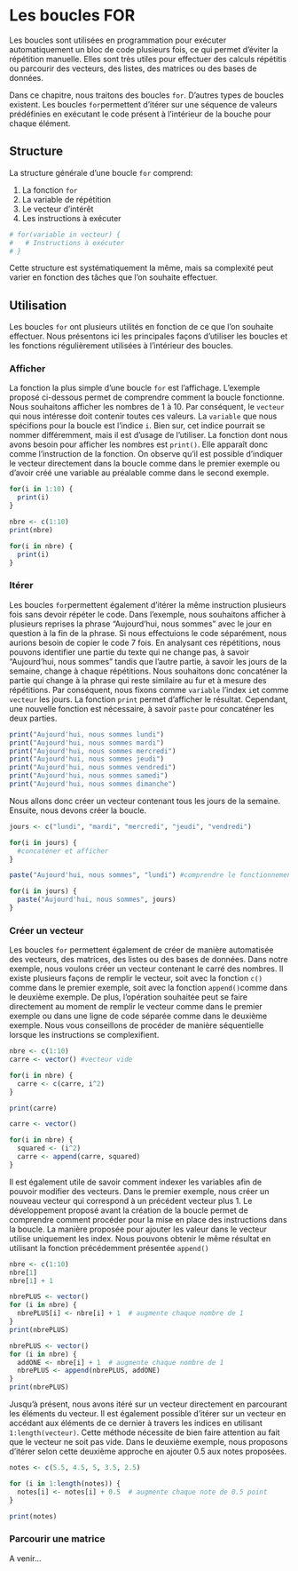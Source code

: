 # Les boucles FOR

Les boucles sont utilisées en programmation pour exécuter automatiquement un bloc de code plusieurs fois, ce qui permet d’éviter la répétition manuelle. Elles sont très utiles pour effectuer des calculs répétitis ou parcourir des vecteurs, des listes, des matrices ou des bases de données.

Dans ce chapitre, nous traitons des boucles `for`. D'autres types de boucles existent. Les boucles `for`permettent d'itérer sur une séquence de valeurs prédéfinies en exécutant le code présent à l'intérieur de la bouche pour chaque élément.

## Structure

La structure générale d'une boucle `for` comprend:

1.  La fonction `for`
2.  La variable de répétition
3.  Le vecteur d'intérêt
4.  Les instructions à exécuter

```r

# for(variable in vecteur) {
#   # Instructions à exécuter
# }

```

Cette structure est systématiquement la même, mais sa complexité peut varier en fonction des tâches que l'on souhaite effectuer.

## Utilisation

Les boucles `for` ont plusieurs utilités en fonction de ce que l'on souhaite effectuer. Nous présentons ici les principales façons d'utiliser les boucles et les fonctions régulièrement utilisées à l'intérieur des boucles.

### Afficher

La fonction la plus simple d'une boucle `for` est l'affichage. L'exemple proposé ci-dessous permet de comprendre comment la boucle fonctionne. Nous souhaitons afficher les nombres de 1 à 10. Par conséquent, le `vecteur` qui nous intéresse doit contenir toutes ces valeurs. La `variable` que nous spécifions pour la boucle est l'indice `i`. Bien sur, cet indice pourrait se nommer différemment, mais il est d'usage de l'utiliser. La fonction dont nous avons besoin pour afficher les nombres est `print()`. Elle apparaît donc comme l'instruction de la fonction. On observe qu'il est possible d'indiquer le vecteur directement dans la boucle comme dans le premier exemple ou d'avoir créé une variable au préalable comme dans le second exemple.

```r

for(i in 1:10) {
  print(i)
}

nbre <- c(1:10)
print(nbre)

for(i in nbre) {
  print(i)
}

```

### Itérer

Les boucles `for`permettent également d'itérer la même instruction plusieurs fois sans devoir répéter le code. Dans l'exemple, nous souhaitons afficher à plusieurs reprises la phrase "Aujourd'hui, nous sommes" avec le jour en question à la fin de la phrase. Si nous effectuions le code séparément, nous aurions besoin de copier le code 7 fois. En analysant ces répétitions, nous pouvons identifier une partie du texte qui ne change pas, à savoir "Aujourd'hui, nous sommes" tandis que l'autre partie, à savoir les jours de la semaine, change à chaque répétitions. Nous souhaitons donc concaténer la partie qui change à la phrase qui reste similaire au fur et à mesure des répétitions. Par conséquent, nous fixons comme `variable` l'index `i`et comme `vecteur` les jours. La fonction `print` permet d'afficher le résultat. Cependant, une nouvelle fonction est nécessaire, à savoir `paste` pour concaténer les deux parties.

```r

print("Aujourd'hui, nous sommes lundi")
print("Aujourd'hui, nous sommes mardi")
print("Aujourd'hui, nous sommes mercredi")
print("Aujourd'hui, nous sommes jeudi")
print("Aujourd'hui, nous sommes vendredi")
print("Aujourd'hui, nous sommes samedi")
print("Aujourd'hui, nous sommes dimanche")

```

Nous allons donc créer un vecteur contenant tous les jours de la semaine. Ensuite, nous devons créer la boucle.

```r

jours <- c("lundi", "mardi", "mercredi", "jeudi", "vendredi")

for(i in jours) {
  #concaténer et afficher
}

paste("Aujourd'hui, nous sommes", "lundi") #comprendre le fonctionnement de paste

for(i in jours) {
  paste("Aujourd'hui, nous sommes", jours)
}

```

### Créer un vecteur

Les boucles `for` permettent également de créer de manière automatisée des vecteurs, des matrices, des listes ou des bases de données. Dans notre exemple, nous voulons créer un vecteur contenant le carré des nombres. Il existe plusieurs façons de remplir le vecteur, soit avec la fonction `c()` comme dans le premier exemple, soit avec la fonction `append()`comme dans le deuxième exemple. De plus, l'opération souhaitée peut se faire directement au moment de remplir le vecteur comme dans le premier exemple ou dans une ligne de code séparée comme dans le deuxième exemple. Nous vous conseillons de procéder de manière séquentielle lorsque les instructions se complexifient.

```r

nbre <- c(1:10)
carre <- vector() #vecteur vide 

for(i in nbre) {
  carre <- c(carre, i^2)  
}

print(carre)

carre <- vector()

for(i in nbre) {
  squared <- (i^2)
  carre <- append(carre, squared)  
}


```

Il est également utile de savoir comment indexer les variables afin de pouvoir modifier des vecteurs. Dans le premier exemple, nous créer un nouveau vecteur qui correspond à un précédent vecteur plus 1. Le développement proposé avant la création de la boucle permet de comprendre comment procéder pour la mise en place des instructions dans la boucle. La manière proposée pour ajouter les valeur dans le vecteur utilise uniquement les index. Nous pouvons obtenir le même résultat en utilisant la fonction précédemment présentée `append()`

```r

nbre <- c(1:10)
nbre[1]
nbre[1] + 1 

nbrePLUS <- vector()
for (i in nbre) {
  nbrePLUS[i] <- nbre[i] + 1  # augmente chaque nombre de 1
}
print(nbrePLUS)

nbrePLUS <- vector()
for (i in nbre) {
  addONE <- nbre[i] + 1  # augmente chaque nombre de 1
  nbrePLUS <- append(nbrePLUS, addONE)
}
print(nbrePLUS)
```

Jusqu'à présent, nous avons itéré sur un vecteur directement en parcourant les éléments du vecteur. Il est également possible d'itérer sur un vecteur en accédant aux éléments de ce dernier à travers les indices en utilisant `1:length(vecteur)`. Cette méthode nécessite de bien faire attention au fait que le vecteur ne soit pas vide. Dans le deuxième exemple, nous proposons d'itérer selon cette deuxième approche en ajouter 0.5 aux notes proposées.

```r

notes <- c(5.5, 4.5, 5, 3.5, 2.5)

for (i in 1:length(notes)) {
  notes[i] <- notes[i] + 0.5  # augmente chaque note de 0.5 point
}

print(notes)

```

### Parcourir une matrice

A venir...
